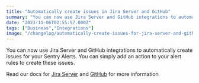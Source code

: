 ```yaml
---
title: "Automatically create issues in Jira Server and GitHub"
summary: "You can now use Jira Server and GitHub integrations to automatically create issues for your Sentry Alerts. You can simply add an action to your alert rules..."
date: "2023-11-06T02:55:57.000Z"
tags: ["Business","Integrations"]
image: "/changelog/automatically-create-issues-for-jira-server-and-github.jpg"
---
```


  You can now use Jira Server and GitHub integrations to automatically create issues for your Sentry Alerts. You can simply add an action to your alert rules to create these issues.

Read our docs for [Jira Server](https://docs.sentry.io/product/integrations/issue-tracking/jira/#issue-management) and [GitHub](https://docs.sentry.io/product/integrations/source-code-mgmt/github/#issue-management) for more information

